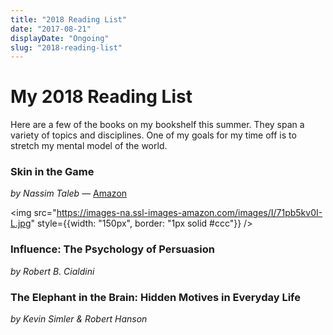```yaml
---
title: "2018 Reading List"
date: "2017-08-21"
displayDate: "Ongoing"
slug: "2018-reading-list"
---
```


# My 2018 Reading List

Here are a few of the books on my bookshelf this summer. They span a variety of topics and disciplines. One of my goals for my time off is to stretch my mental model of the world.


### Skin in the Game
*by Nassim Taleb* &mdash; [Amazon](https://www.amazon.com/gp/product/042528462X/ref=as_li_tl?ie=UTF8&camp=1789&creative=9325&creativeASIN=042528462X&linkCode=as2&tag=pratik093-20&linkId=04f8d9a4e9ee29b9bd07216b2441d925)

<img src="https://images-na.ssl-images-amazon.com/images/I/71pb5kv0I-L.jpg" style={{width: "150px", border: "1px solid #ccc"}} />

###  Influence: The Psychology of Persuasion
*by Robert B. Cialdini*

### The Elephant in the Brain: Hidden Motives in Everyday Life
*by Kevin Simler & Robert Hanson*